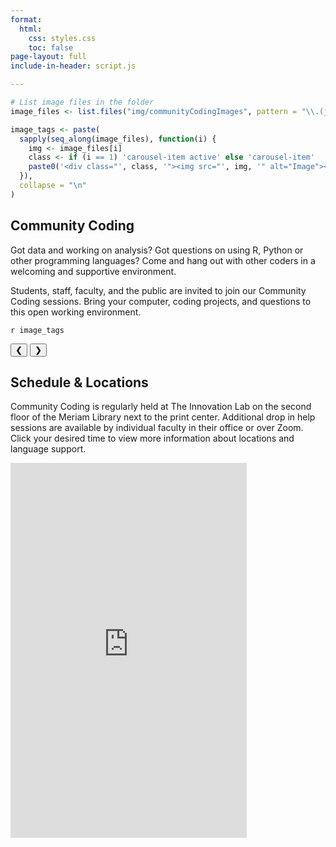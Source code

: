 ```yaml
---
format: 
  html:
    css: styles.css
    toc: false
page-layout: full
include-in-header: script.js

---
```

``` r
# List image files in the folder
image_files <- list.files("img/communityCodingImages", pattern = "\\.(jpg|jpeg|png|gif)$", ignore.case = TRUE, full.names = TRUE)

image_tags <- paste(
  sapply(seq_along(image_files), function(i) {
    img <- image_files[i]
    class <- if (i == 1) 'carousel-item active' else 'carousel-item'
    paste0('<div class="', class, '"><img src="', img, '" alt="Image"></div>')
  }),
  collapse = "\n"
)
```

:::: {.layout-container}

::: {.welcome-section}

# Community Coding

Got data and working on analysis? Got questions on using R, Python or other programming languages? Come and hang out with other coders in a welcoming and supportive environment.

Students, staff, faculty, and the public are invited to join our Community Coding sessions. Bring your computer, coding projects, and questions to this open working environment.

:::

:::{.carousel}
::: {.carousel-inner}
`r image_tags`
:::

<!-- Carousel Controls -->
<button class="carousel-control prev" onclick="prevSlide()">&#10094;</button>
<button class="carousel-control next" onclick="nextSlide()">&#10095;</button>
:::

::::

:::{.text-section}
## Schedule & Locations

Community Coding is regularly held at The Innovation Lab on the second floor of the Meriam Library next to the print center. Additional drop in help sessions are available by individual faculty in their office or over Zoom. Click your desired time to view more information about locations and language support.
:::

:::{.calendar}
<!-- If you ever need to change where the calendar source is, simply get the embedded link and paste it after 'src=' -->
<iframe src="https://docs.google.com/spreadsheets/d/e/2PACX-1vRFeor7G0FO4mDM3EYZkO4-_F3fov_Z6si2ZT2Wwyxf87dJY3x0YqA14eY6X6q90Vcud637PF22G2ry/pubhtml?gid=0&amp;single=true&amp;widget=true&amp;headers=false" style="border: 0" width="75%" height="600" frameborder="0" scrolling="no"></iframe>
:::



